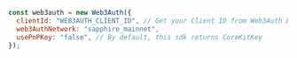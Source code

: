 ```javascript
const web3auth = new Web3Auth({
  clientId: "WEB3AUTH_CLIENT_ID", // Get your Client ID from Web3Auth Dashboard
  web3AuthNetwork: "sapphire_mainnet", 
  usePnPKey: "false", // By default, this sdk returns CoreKitKey
});
```
